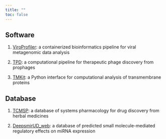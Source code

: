 ```yaml
---
title: ""
toc: false
---
```


## Software

1. [ViroProfiler](https://github.com/deng-lab/viroprofiler): a containerized bioinformatics pipeline for viral metagenomic data analysis

2. [TPD](https://github.com/rujinlong/TPD): a computational pipeline for therapeutic phage discovery from prophages

3. [TMKit](https://github.com/2003100127/tmkit): a Python interface for computational analysis of transmembrane proteins

## Database

1. [TCMSP](https://old.tcmsp-e.com/tcmsp.php): a database of systems pharmacology for drug discovery from herbal medicines

2. [DeepsmirUD_web](https://github.com/rujinlong/DeepsmirUD_web): a database of predicted small molecule-mediated regulatory effects on miRNA expression
